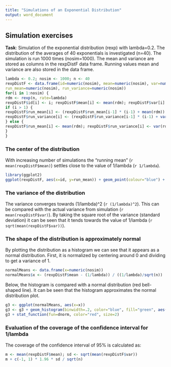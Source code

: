 ```yaml
---
title: "Simulations of an Exponential Distribution"
output: word_document
---
```


## Simulation exercises

**Task**: Simulation of the exponential distribution (rexp) with lambda=0.2. The distribution of the averages of 40 exponentials is investigated (n=40). The simulation is run 1000 times (nosim=1000). The mean and variance are stored as columns in the rexpDistF data frame. Running values mean and variance are also stored in the data frame.

```r
lambda <- 0.2; nosim <- 1000; n <- 40
rexpDistF <- data.frame(id=numeric(nosim), mean=numeric(nosim), var=numeric(nosim),
run_mean=numeric(nosim), run_variance=numeric(nosim))
for(i in 1:nosim) {
rdm <- rexp(n, rate=lambda)
rexpDistF$id[i] <- i; rexpDistF$mean[i] <- mean(rdm); rexpDistF$var[i] <- var(rdm)
if (i > 1) {
rexpDistF$run_mean[i] <- (rexpDistF$run_mean[i-1] * (i-1) + mean(rdm)) / i
rexpDistF$run_variance[i] <- (rexpDistF$run_variance[i-1] * (i-1) + var(rdm)) / i
} else {
rexpDistF$run_mean[i] <- mean(rdm); rexpDistF$run_variance[i] <- var(rdm)
}
}
```

### The center of the distribution
With increasing number of simulations the "running mean" (`r mean(rexpDistF$mean)`) settles close to the value of 1/lambda (`r 1/lambda`).
```r
library(ggplot2)
ggplot(rexpDistF, aes(x=id, y=run_mean)) + geom_point(colour="blue") + geom_hline(yintercept=1/lambda)
```

### The variance of the distribution
The variance converges towards (1/lambda)^2 (`r (1/lambda)^2`). This can be compared with the actual variance from simulation (`r mean(rexpDistF$var)`). By taking the square root of the variance (standard deviation) it can be seen that it tends towards the value of 1/lambda (`r sqrt(mean(rexpDistF$var))`).

### The shape of the distribution is approximately normal
By plotting the distribution as a histogram we can see that it appears as a normal distribution. First, it is normalized by centering around 0 and dividing to get a variance of 1.
```r
normalMeans <- data.frame(x=numeric(nosim))
normalMeans$x <- (rexpDistF$mean - (1/lambda)) / ((1/lambda)/sqrt(n))
```
Below, the histogram is compared with a normal distribution (red bell-shaped line). It can be seen that the histogram approximates the normal distribution plot.
```r
g3 <- ggplot(normalMeans, aes(x=x))
g3 <- g3 + geom_histogram(binwidth=.2, color="blue", fill="green", aes(y=..density..))
g3 + stat_function(fun=dnorm, color="red", size=2)
```   

### Evaluation of the coverage of the confidence interval for 1/lambda
The coverage of the confidence interval of 95% is calculated as:
```r
m <- mean(rexpDistF$mean); sd <- sqrt(mean(rexpDistF$var))
m + c(-1, 1) * 1.96 * sd / sqrt(n)
```